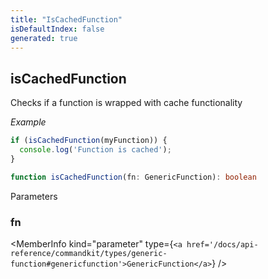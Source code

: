 ```yaml
---
title: "IsCachedFunction"
isDefaultIndex: false
generated: true
---
```



<!-- This file was generated from the CommandKit source. Do not modify. Instead, re-run the "docgen" script -->


## isCachedFunction

<GenerationInfo sourceFile="packages/cache/src/use-cache.ts" sourceLine="251" packageName="@commandkit/cache" />

Checks if a function is wrapped with cache functionality



*Example*

```ts
if (isCachedFunction(myFunction)) {
  console.log('Function is cached');
}
```

```ts title="Signature"
function isCachedFunction(fn: GenericFunction): boolean
```
Parameters

### fn

<MemberInfo kind="parameter" type={`<a href='/docs/api-reference/commandkit/types/generic-function#genericfunction'>GenericFunction</a>`} />

